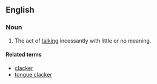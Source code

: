 ==English==

===Noun===
{{en-noun|-|head=[[tongue]] [[clack]]ing}}

# {{obsolete|pejorative}} The act of [[talk]]ing incessantly with little or no meaning.

====Related terms====
* [[clacker]]
* [[tongue clacker]]
